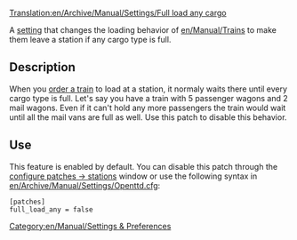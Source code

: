[[Translation:en/Archive/Manual/Settings/Full load any cargo]]


A [[en/Archive/Manual/Settings/Advanced Settings|setting]] that changes the loading behavior of [[en/Manual/Trains]] to make them leave a station if any cargo type is full. 

== Description ==
When you [[en/Manual/Orders|order a train]] to load at a station, it normaly waits there until every cargo type is full. Let's say you have a train with 5 passenger wagons and 2 mail wagons. Even if it can't hold any more passengers the train would wait until all the mail vans are full as well. Use this patch to disable this behavior.

== Use ==
This feature is enabled by default. You can disable this patch through the [[en/Archive/Manual/Settings/Advanced Settings/Stations|configure patches -> stations]] window or use the following syntax in [[en/Archive/Manual/Settings/Openttd.cfg]]:
<pre>[patches]
full_load_any = false</pre>

[[Category:en/Manual/Settings & Preferences]]